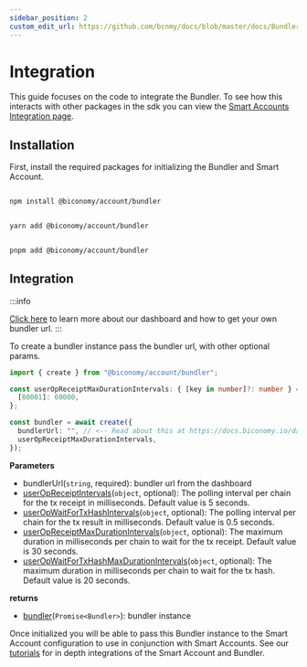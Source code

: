 ```yaml
---
sidebar_position: 2
custom_edit_url: https://github.com/bcnmy/docs/blob/master/docs/Bundler/integration.mdx
---
```


# Integration

This guide focuses on the code to integrate the Bundler. To see how this interacts with other packages in the sdk you can view the [Smart Accounts Integration page](/Account/integration).

## Installation

First, install the required packages for initializing the Bundler and Smart Account.


<Tabs>
<TabItem value="js" label="npm">

```bash

npm install @biconomy/account/bundler

```

</TabItem>
<TabItem value="py" label="yarn">

```bash

yarn add @biconomy/account/bundler

```

</TabItem>
<TabItem value="java" label="pnpm">

```bash

pnpm add @biconomy/account/bundler

```

</TabItem>
</Tabs>

## Integration

:::info

[Click here](/dashboard) to learn more about our dashboard and how to get your own bundler url.
:::

To create a bundler instance pass the bundler url, with other optional params.

```typescript
import { create } from "@biconomy/account/bundler";

const userOpReceiptMaxDurationIntervals: { [key in number]?: number } = {
  [80001]: 60000,
};

const bundler = await create({
  bundlerUrl: "", // <-- Read about this at https://docs.biconomy.io/dashboard#bundler-url
  userOpReceiptMaxDurationIntervals,
});
```

**Parameters**

- bundlerUrl(`string`, required): bundler url from the dashboard
- [userOpReceiptIntervals](https://bcnmy.github.io/biconomy-client-sdk/classes/Bundler.html#UserOpReceiptIntervals)(`object`, optional): The polling interval per chain for the tx receipt in milliseconds. Default value is 5 seconds.
- [userOpWaitForTxHashIntervals](https://bcnmy.github.io/biconomy-client-sdk/classes/Bundler.html#UserOpWaitForTxHashIntervals)(`object`, optional): The polling interval per chain for the tx result in milliseconds. Default value is 0.5 seconds.
- [userOpReceiptMaxDurationIntervals](https://bcnmy.github.io/biconomy-client-sdk/classes/Bundler.html#userOpReceiptMaxDurationIntervals)(`object`, optional): The maximum duration in milliseconds per chain to wait for the tx receipt. Default value is 30 seconds.
- [userOpWaitForTxHashMaxDurationIntervals](https://bcnmy.github.io/biconomy-client-sdk/classes/Bundler.html#UserOpWaitForTxHashMaxDurationIntervals)(`object`, optional): The maximum duration in milliseconds per chain to wait for the tx hash. Default value is 20 seconds.

**returns**

- [bundler](https://bcnmy.github.io/biconomy-client-sdk/classes/Bundler.html)(`Promise<Bundler>`): bundler instance

Once initialized you will be able to pass this Bundler instance to the Smart Account configuration to use in conjunction with Smart Accounts. See our [tutorials](/tutorials) for in depth integrations of the Smart Account and Bundler.
